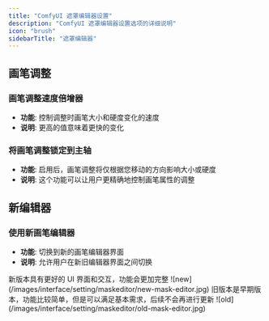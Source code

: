```yaml
---
title: "ComfyUI 遮罩编辑器设置"
description: "ComfyUI 遮罩编辑器设置选项的详细说明"
icon: "brush"
sidebarTitle: "遮罩编辑器"
---
```


## 画笔调整

### 画笔调整速度倍增器
- **功能**: 控制调整时画笔大小和硬度变化的速度 
- **说明**: 更高的值意味着更快的变化

### 将画笔调整锁定到主轴
- **功能**: 启用后，画笔调整将仅根据您移动的方向影响大小或硬度 
- **说明**: 这个功能可以让用户更精确地控制画笔属性的调整

## 新编辑器

### 使用新画笔编辑器

- **功能**: 切换到新的画笔编辑器界面 
- **说明**: 允许用户在新旧编辑器界面之间切换

<Tabs>
    <Tab title="新编辑器">
    新版本具有更好的 UI 界面和交互，功能会更加完整
        ![new](/images/interface/setting/maskeditor/new-mask-editor.jpg)
    </Tab>
    <Tab title="旧编辑器">
    旧版本是早期版本，功能比较简单，但是可以满足基本需求，后续不会再进行更新
        ![old](/images/interface/setting/maskeditor/old-mask-editor.jpg)
    </Tab>
</Tabs>
